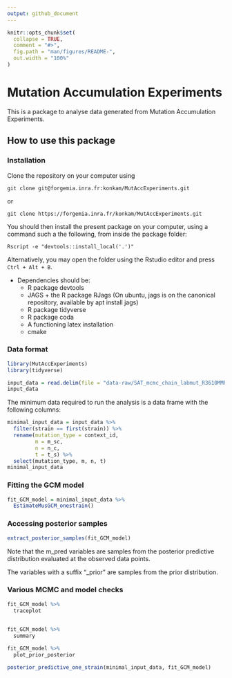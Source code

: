```yaml
---
output: github_document
---
```


<!-- README.md is generated from README.Rmd. Please edit that file -->

```r
knitr::opts_chunk$set(
  collapse = TRUE,
  comment = "#>",
  fig.path = "man/figures/README-",
  out.width = "100%"
)
```

# Mutation Accumulation Experiments

This is a package to analyse data generated from Mutation Accumulation Experiments. 

## How to use this package

### Installation

Clone the repository on your computer using

```
git clone git@forgemia.inra.fr:konkam/MutAccExperiments.git
```

or 

```
git clone https://forgemia.inra.fr/konkam/MutAccExperiments.git

```

You should then install the present package on your computer, using a command such a the following, from inside the package folder:


```
Rscript -e "devtools::install_local('.')"
```

Alternatively, you may open the folder using the Rstudio editor and press `Ctrl + Alt + B`.


- Dependencies should be:
    - R package devtools
    - JAGS + the R package RJags (On ubuntu, jags is on the canonical repository, available by apt install jags)
    - R package tidyverse
    - R package coda
    - A functioning latex installation
    - cmake

### Data format


```r
library(MutAccExperiments)
library(tidyverse)
```

```r
input_data = read.delim(file = "data-raw/SAT_mcmc_chain_labmut_R3610MMR-3610_inputfile.csv", sep = " ")
input_data
```

The minimum data required to run the analysis is a data frame with the following columns:

```r
minimal_input_data = input_data %>% 
  filter(strain == first(strain)) %>% 
  rename(mutation_type = context_id,
         m = m_sc, 
         n = n_c,
         t = t_s) %>% 
  select(mutation_type, m, n, t) 
minimal_input_data
```

### Fitting the GCM model

```r
fit_GCM_model = minimal_input_data %>% 
  EstimateMusGCM_onestrain()
```

### Accessing posterior samples

```r
extract_posterior_samples(fit_GCM_model)
```

Note that the m_pred variables are samples from the posterior predictive distribution evaluated at the observed data points.

The variables with a suffix "_prior" are samples from the prior distribution.

### Various MCMC and model checks

```r
fit_GCM_model %>% 
  traceplot
  
```

```r
fit_GCM_model %>% 
  summary
```
```r
fit_GCM_model %>% 
  plot_prior_posterior
```

```r
posterior_predictive_one_strain(minimal_input_data, fit_GCM_model)
```



